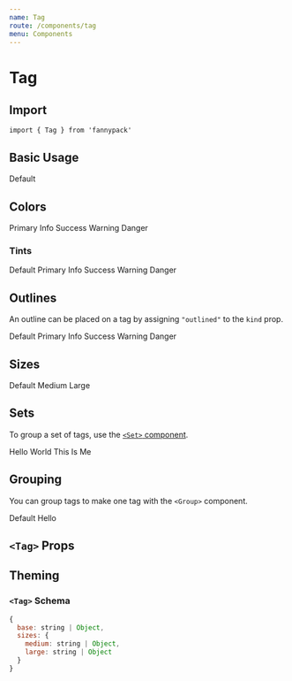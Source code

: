 ```yaml
---
name: Tag
route: /components/tag
menu: Components
---
```



# Tag

## Import

`import { Tag } from 'fannypack'`

## Basic Usage

<Playground>
  <Tag>Default</Tag>
</Playground>

## Colors

<Playground>
  <Set spacing="xxxsmall">
    <Tag palette="primary">Primary</Tag>
    <Tag palette="info">Info</Tag>
    <Tag palette="success">Success</Tag>
    <Tag palette="warning">Warning</Tag>
    <Tag palette="danger">Danger</Tag>
  </Set>
</Playground>

### Tints

<Playground>
  <Set spacing="xxxsmall">
    <Tag palette="textTint">Default</Tag>
    <Tag palette="primaryTint">Primary</Tag>
    <Tag palette="infoTint">Info</Tag>
    <Tag palette="successTint">Success</Tag>
    <Tag palette="warningTint">Warning</Tag>
    <Tag palette="dangerTint">Danger</Tag>
  </Set>
</Playground>

## Outlines

An outline can be placed on a tag by assigning `"outlined"` to the `kind` prop.

<Playground>
  <Set spacing="xxxsmall">
    <Tag kind="outlined">Default</Tag>
    <Tag palette="primary" kind="outlined">Primary</Tag>
    <Tag palette="info" kind="outlined">Info</Tag>
    <Tag palette="success" kind="outlined">Success</Tag>
    <Tag palette="warning" kind="outlined">Warning</Tag>
    <Tag palette="danger" kind="outlined">Danger</Tag>
  </Set>
</Playground>

## Sizes

<Playground>
  <Set spacing="xxxsmall">
    <Tag>Default</Tag>
    <Tag size="medium">Medium</Tag>
    <Tag size="large">Large</Tag>
  </Set>
</Playground>

## Sets

To group a set of tags, use the [`<Set>` component](/components/set).

<Playground>
  <Set spacing="xxxsmall">
    <Tag>Hello</Tag>
    <Tag>World</Tag>
    <Tag>This</Tag>
    <Tag>Is</Tag>
    <Tag>Me</Tag>
  </Set>
</Playground>

## Grouping

You can group tags to make one tag with the `<Group>` component.

<Playground>
  <Group>
    <Tag>Default</Tag>
    <Tag palette="textTint">Hello</Tag>
  </Group>
</Playground>

## `<Tag>` Props

<PropsTable of={Tag} />

## Theming

### `<Tag>` Schema

```jsx
{
  base: string | Object,
  sizes: {
    medium: string | Object,
    large: string | Object
  }
}
```
